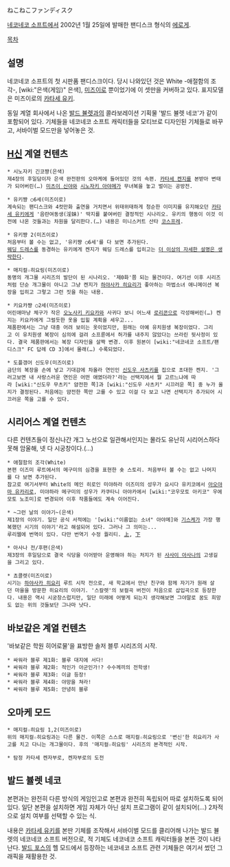 ねこねこファンディスク

[[네코네코 소프트]]에서 2002년 1월 25일에 발매한 팬디스크 형식의 [[에로게]].

[[목차]]

== 설명 ==
네코네코 소프트의 첫 시판품 팬디스크이다. 당시 나와있던 것은 White -애절함의 조각-, [wiki:"은색(게임)" 은색], [[미즈이로]] 뿐이었기에 이 셋만을 커버하고 있다. 표지모델은 미즈이로의 [[카타세 유키]].

동일 계열 회사에서 나온 [[발드 뷸렛]]과의 콜라보레이션 기획물 '발드 뷸렛 네코'가 같이 포함되어 있다. 기체들을 네코네코 소프트 캐릭터들을 모티브로 디자인된 기체들로 바꾸고, 서바이벌 모드만을 넣어놓은 것.

== [[H신]] 계열 컨텐츠 ==
 * 시노자키 긴코쨩(은색)
 제4장의 후일담이자 은색 완전판의 오마케에 들어있던 것의 속편. [[카타세 켄지]]를 본받아 변태가 되어버린(…) [[미츠이 신야]]와 [[시노자키 아야메]]가 무녀복을 놓고 벌이는 공방전.

 * 유키쨩 ○6세(미즈이로)
 계속되는 팬디스크와 4컷만화 출연을 거치면서 위태위태하게 청순한 이미지를 유지해오던 [[카타세 유키]]에게 '음란여동생(淫妹)' 딱지를 붙여버린 결정적인 시나리오. 유키의 행동이 이것 이전에 나온 것들과는 차원을 달리한다.(…) 내용은 미니스커트 산타 [[코스프레]].

 * 유키쨩 2(미즈이로)
 처음부터 볼 수는 없고, '유키쨩 ○6세'를 다 보면 추가된다.
 [[웨딩 드레스]]를 동경하는 유키에게 켄지가 웨딩 드레스를 입히고는 [[더 이상의 자세한 설명은 생략한다]].

 * 매지컬☆히요링(미즈이로)
 동명의 개그물 시리즈의 발단이 된 시나리오. '제0화'쯤 되는 물건이다. 여기선 이후 시리즈처럼 단순 개그물이 아니고 그냥 켄지가 [[하야사카 히요리]]가 좋아하는 마법소녀 애니메이션 복장을 입히고 그렇고 그런 짓을 하는 내용.

 * 키요카쨩 ○2세(미즈이로)
 어린애마냥 체구가 작은 [[오노사키 키요카]]와 사귀다 보니 어느새 [[로리콘]]으로 각성해버린(…) 켄지는 키요카에게 그럴듯한 옷을 입힐 계획을 세우고...
 제품판에서는 그냥 대충 어려 보이는 옷이었지만, 원래는 아예 유치원생 복장이었다. 그리고 이 유치원생 복장이 심의에 걸려 소프륜에서 허가를 내주지 않았다는 쓰라린 뒷사정이 있다. 결국 제품판에서는 복장 디자인을 살짝 변경. 이후 원본이 [wiki:"네코네코 소프트/팬디스크" FC 답례 CD 3]에서 몰래(…) 수록되었다.

 * 도플갱어 신도우(미즈이로)
 금단의 복장을 손에 넣고 기대감에 차올라 연인인 [[신도우 사츠키]]를 집으로 초대한 켄지. '그러고보면 내 사랑스러운 연인은 어떤 애였더라?'라는 선택지에서 뭘 고르느냐에 따라 [wiki:"신도우 무츠키" 얌전한 쪽]과 [wiki:"신도우 사츠키" 시끄러운 쪽] 중 누가 올지가 결정된다. 처음에는 얌전한 쪽만 고를 수 있고 이걸 다 보고 나면 선택지가 추가되어 시끄러운 쪽을 고를 수 있다.

== 시리어스 계열 컨텐츠 ==
다른 컨텐츠들이 정신나간 개그 노선으로 일관해서인지는 몰라도 유난히 시리어스하다 못해 암울해, 넷 다 시궁창이다.(…)

 * 애절함의 조각(White)
 본편 이즈미 루트에서의 메구미의 심경을 표현한 숏 스토리. 처음부터 볼 수는 없고 나머지를 다 보면 추가된다.
 참고로 여기서부터 White의 메인 히로인 미야하라 이즈미의 성우가 요시다 유키코에서 [[아오야마 유카리]]로, 미야하라 메구미의 성우가 카쿠타니 아야카에서 [wiki:"코우모토 아키코" 우에모토 노조미]로 변경되어 이후 작품들에도 계속 이어진다.

 * ~그런 날의 이야기~(은색)
 제1장의 이야기. 일단 공식 서적에는 '[wiki:"이름없는 소녀" 아야메]와 [[기스케]]가 가장 행복했던 시기의 이야기'라고 해설되어 있다. 그러나 그 의미는...
 루리웹에 번역이 있다. 다만 번역기 수정 퀄리티. [http://web2.ruliweb.com/ruliboard/read.htm?main=cmu&table=img_screen_packpc&left=o&find=subject&ftext=%C0%BA%BB%F6&num=26273 上], [http://web2.ruliweb.com/ruliboard/read.htm?main=cmu&table=img_screen_packpc&left=o&find=subject&ftext=%C0%BA%BB%F6&num=26314 下]

 * 아사나 전/후편(은색)
 제3장의 후일담으로 결국 식당을 이어받아 운영해야 하는 처지가 된 [[사사이 아사나]]의 고생길을 그리고 있다.

 * 쵸콜렛(미즈이로)
 시기는 [[하야사카 히요리]] 루트 시작 전으로, 새 학교에서 만난 친구와 함께 자기가 원래 살던 마을을 방문한 히요리의 이야기. '스칼렛'의 보컬곡 버전이 처음으로 삽입곡으로 등장한다. 내용은 역시 시궁창스럽지만, 일단 미래에 어떻게 되는지 생각해보면 그야말로 꿈도 희망도 없는 위의 것들보단 그나마 낫다.

== 바보같은 계열 컨텐츠 ==
'바보같은 학원 히어로물'을 표방한 솔저 블루 시리즈의 시작.

 * 싸워라 블루 제1화: 블루 대지에 서다!
 * 싸워라 블루 제2화: 적인가 아군인가!? 수수께끼의 전학생!
 * 싸워라 블루 제3화: 이글 등장!
 * 싸워라 블루 제4화: 야망을 쳐라!
 * 싸워라 블루 제5화: 안녕히 블루

== 오마케 모드 ==
 * 매지컬☆히요링 1,2(미즈이로)
 위의 매지컬☆히요링과는 다른 물건. 이쪽은 스스로 매지컬☆히요링으로 '변신'한 히요리가 사고를 치고 다니는 개그물이다. 후의 '매지컬☆히요링' 시리즈의 본격적인 시작.

 * 탐정 카타세 켄자부로, 켄자부로의 도전

== 발드 뷸렛 네코 ==
본편과는 완전히 다른 방식의 게임인고로 본편과 완전히 독립되어 따로 설치하도록 되어 있다. 일단 본편을 설치하면 게임 자체가 아닌 설치 프로그램이 같이 설치되어(…) 2차적으로 설치 여부를 선택할 수 있는 식.

내용은 [[카타세 유키]]를 본딴 기체를 조작해서 서바이벌 모드를 클리어해 나가는 발드 뷸렛의 네코네코 소프트 버전으로, 적 기체도 네코네코 소프트 캐릭터들을 본뜬 것이 나타난다. [[발드 포스]]의 헬 모드에서 등장하는 네코네코 소프트 관련 기체들은 여기서 썼던 그래픽을 재활용한 것.

